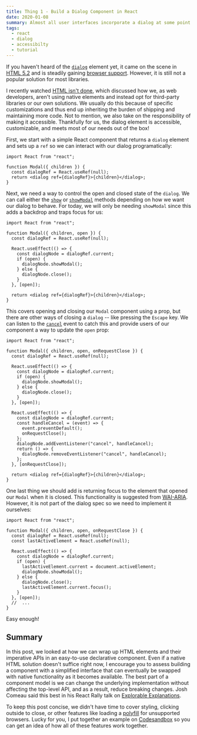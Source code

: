 ```yaml
---
title: Thing 1 - Build a Dialog Component in React
date: 2020-01-08
summary: Almost all user interfaces incorporate a dialog at some point. In this post we will look at how we can use React to create an accessible Modal component using the HTML5 dialog element.
tags:
  - react
  - dialog
  - accessibilty
  - tutorial
---
```


If you haven't heard of the [`dialog`](https://developer.mozilla.org/en-US/docs/Web/HTML/Element/dialog) element yet, it came on the scene in [HTML 5.2](https://www.w3.org/TR/html52/interactive-elements.html#the-dialog-element) and is steadily gaining [browser support](https://caniuse.com/#search=dialog). However, it is still not a popular solution for most libraries.

I recently watched [HTML isn't done](https://www.youtube.com/watch?v=ZFvPLrKZywA), which discussed how we, as web developers, aren't using native elements and instead opt for third-party libraries or our own solutions. We usually do this because of specific customizations and thus end up inheriting the burden of shipping and maintaining more code. Not to mention, we also take on the responsibility of making it accessible. Thankfully for us, the dialog element is accessible, customizable, and meets most of our needs out of the box!

First, we start with a simple React component that returns a `dialog` element and sets up a `ref` so we can interact with our dialog programatically:

```tsx
import React from "react";

function Modal({ children }) {
  const dialogRef = React.useRef(null);
  return <dialog ref={dialogRef}>{children}</dialog>;
}
```

Next, we need a way to control the open and closed state of the `dialog`. We can call either the [`show`](https://developer.mozilla.org/en-US/docs/Web/API/HTMLDialogElement/show) or [`showModal`](https://developer.mozilla.org/en-US/docs/Web/API/HTMLDialogElement/showModal) methods depending on how we want our dialog to behave. For today, we will only be needing `showModal` since this adds a backdrop and traps focus for us:

```tsx highlight="6-13"
import React from "react";

function Modal({ children, open }) {
  const dialogRef = React.useRef(null);

  React.useEffect(() => {
    const dialogNode = dialogRef.current;
    if (open) {
      dialogNode.showModal();
    } else {
      dialogNode.close();
    }
  }, [open]);

  return <dialog ref={dialogRef}>{children}</dialog>;
}
```

This covers opening and closing our `Modal` component using a prop, but there are other ways of closing a `dialog` -- like pressing the `Escape` key. We can listen to the [`cancel`](https://developer.mozilla.org/en-US/docs/Web/API/HTMLDialogElement/cancel_event) event to catch this and provide users of our component a way to update the `open` prop:

```tsx highlight="15-25"
import React from "react";

function Modal({ children, open, onRequestClose }) {
  const dialogRef = React.useRef(null);

  React.useEffect(() => {
    const dialogNode = dialogRef.current;
    if (open) {
      dialogNode.showModal();
    } else {
      dialogNode.close();
    }
  }, [open]);

  React.useEffect(() => {
    const dialogNode = dialogRef.current;
    const handleCancel = (event) => {
      event.preventDefault();
      onRequestClose();
    };
    dialogNode.addEventListener("cancel", handleCancel);
    return () => {
      dialogNode.removeEventListener("cancel", handleCancel);
    };
  }, [onRequestClose]);

  return <dialog ref={dialogRef}>{children}</dialog>;
}
```

One last thing we should add is returning focus to the element that opened our `Modal` when it is closed. This functionality is suggested from [WAI-ARIA](https://www.w3.org/TR/wai-aria-practices-1.1/#keyboard-interaction-7). However, it is not part of the dialog spec so we need to implement it ourselves:

```tsx highlight="5,10,14"
import React from "react";

function Modal({ children, open, onRequestClose }) {
  const dialogRef = React.useRef(null);
  const lastActiveElement = React.useRef(null);

  React.useEffect(() => {
    const dialogNode = dialogRef.current;
    if (open) {
      lastActiveElement.current = document.activeElement;
      dialogNode.showModal();
    } else {
      dialogNode.close();
      lastActiveElement.current.focus();
    }
  }, [open]);
  //  ...
}
```

Easy enough!

## Summary

In this post, we looked at how we can wrap up HTML elements and their imperative APIs in an easy-to-use declarative component. Even if a native HTML solution doesn't suffice right now, I encourage you to assess building a component with a simplified interface that can eventually be swapped with native functionality as it becomes available. The best part of a component model is we can change the underlying implementation without affecting the top-level API, and as a result, reduce breaking changes. Josh Comeau said this best in his React Rally talk on [Explorable Explanations](https://www.youtube.com/watch?v=XjFR9Jc-ras&feature=youtu.be&t=1196).

To keep this post concise, we didn't have time to cover styling, clicking outside to close, or other features like loading a [polyfill](https://github.com/GoogleChrome/dialog-polyfill) for unsupported browsers. Lucky for you, I put together an example on [Codesandbox](https://codesandbox.io/s/build-a-dialog-component-in-react-rj888?fontsize=14&hidenavigation=1&theme=dark) so you can get an idea of how all of these features work together.

